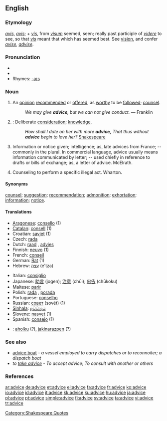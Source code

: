 ==English==

===Etymology===
{{OE.}} ''[[avis]]'', {{F.}} ''[[avis]]''; + {{OF.}} ''[[vis]]'', from {{L.}} ''[[visum]]'' seemed, seen; really past participle of ''[[videre]]'' to see, so that ''[[vis]]'' meant that which has seemed best.  See [[vision]], and confer ''[[avise]], [[advise]]''.

===Pronunciation===
* {{audio|en-us-advice.ogg|Audio (US)}}
* {{IPA|ædˈvaɪs}}
* Rhymes: [[Rhymes:English:-aɪs|-aɪs]]

===Noun===
{{en-noun}}

# An [[opinion]] [[recommend]]ed or [[offer]]ed, as [[worthy]] to be [[follow]]ed; [[counsel]].
#: ''We may give '''advice''', but we can not give conduct.'' &mdash; Franklin
# {{obsolete}}: Deliberate [[consideration]]; [[knowledge]].
#: ''How shall I dote on her with more '''advice,''' That thus without '''advice''' begin to love her?'' [[w:Shakespeare|Shakespeare]]
# Information or notice given; intelligence; as, late advices from France; -- commonly in the plural. In commercial language, advice usually means information communicated by letter; -- used chiefly in reference to drafts or bills of exchange; as, a letter of advice. McElrath.
# {{context|Criminal Law}} Counseling to perform a specific illegal act. Wharton.

====Synonyms====
[[counsel]]; [[suggestion]]; [[recommendation]]; [[admonition]]; [[exhortation]]; [[information]]; [[notice]].

====Translations====
{{trans-top|An opinion recommended or offered, as worthy to be followed; counsel.}}
* [[Aragonese]]: [[consello]] {{m}} (1)
* [[Catalan]]: [[consell]] {{m}} (1)
* Croatian: [[savjet]] (1)
* Czech: [[rada]] {{f}}
* Dutch: [[raad]] {{m}}, [[advies]]
* Finnish: [[neuvo]] (1)
* French: [[conseil]] {{m}}
* German: [[Rat]] {{m}} (1)
* Hebrew: [[עצה]] (e'tza)
{{trans-mid}}
* Italian: [[consiglio]] {{m}}
* Japanese: [[助言]] (jogen); [[注意]] (chūi); [[忠告]] (chūkoku)
* Maltese: [[parir]] {{m}}
* Polish: [[rada]] {{f}}, [[porada]] {{f}}
* Portuguese: [[conselho]] {{m}}
* Russian: [[совет]] (sovét) (1)
* [[Sinhala]]: [[අවවාදය]] {{n}}
* Slovene: [[nasvet]] {{m}} (1)
* Spanish: [[consejo]] {{m}} (1)
{{trans-bottom}}

{{checktrans}}
* {{ttbc|Basque}}: [[aholku]] (?), [[jakinarazpen]] (?)

===See also===
* [[advice boat]] - ''a vessel employed to carry dispatches or to reconnoiter; a dispatch boat''
* ''to [[take advice]]'' - ''To accept advice; To consult with another or others''

===References===
{{R:1913}}

[[Category:Shakespeare Quotes]]

[[ar:advice]]
[[de:advice]]
[[et:advice]]
[[el:advice]]
[[fa:advice]]
[[fr:advice]]
[[ko:advice]]
[[io:advice]]
[[id:advice]]
[[it:advice]]
[[kk:advice]]
[[ku:advice]]
[[hu:advice]]
[[ja:advice]]
[[pl:advice]]
[[pt:advice]]
[[simple:advice]]
[[fi:advice]]
[[sv:advice]]
[[ta:advice]]
[[vi:advice]]
[[tr:advice]]